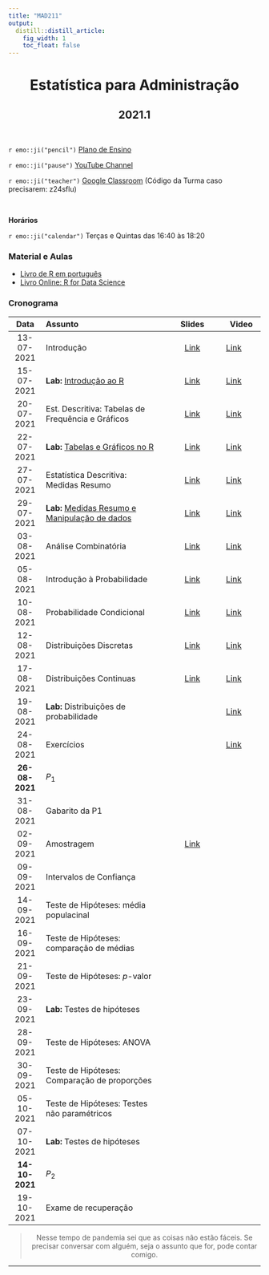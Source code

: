 ```yaml
---
title: "MAD211"
output:
  distill::distill_article: 
    fig_width: 1
    toc_float: false  
---
```


<center>

# Estatística para Administração

## 2021.1

</center>

</br>

`r emo::ji("pencil")` [Plano de Ensino](2021-1/Plano_MAD211_2021-1.pdf) 

`r emo::ji("pause")` [YouTube Channel](https://www.youtube.com/playlist?list=PLrqJCLOY0EkCcJCy9qRHgygfH_Dy14bho) 

`r emo::ji("teacher")` [Google Classroom](https://classroom.google.com/c/MzY5NTMxODI0MjY5?cjc=z24sflu)  (Código da Turma caso precisarem: z24sflu)

</br>

**Horários**    

`r emo::ji("calendar")` Terças e Quintas das 16:40 às 18:20 


### **Material e Aulas**

- [Livro de R em português](http://leg.ufpr.br/Rpira/Rpira.pdf) 
- [Livro Online: R for Data Science](https://r4ds.had.co.nz) 


### **Cronograma**


| Data  | Assunto                | Slides      | Video |
|:-----:|:-----------------------|:----------:|--------|
| 13-07-2021     | Introdução  | [Link](2021-1/MAD211_Aula01.pdf) | [Link](https://youtu.be/AB9RF0TsaP0) | 
| 15-07-2021     | **Lab:** [Introdução ao R](https://ctruciosm.github.io/ACA-228/LabR_01)  | [Link](2021-1/LabR_01.pdf)  | [Link](https://youtu.be/4tQEvWZdDz4)  | 
| 20-07-2021      | Est. Descritiva: Tabelas de Frequência e Gráficos   | [Link](2021-1/MAD211_Aula03.pdf) | [Link](https://youtu.be/nqjy8IWjX3U) | 
| 22-07-2021      | **Lab:** [Tabelas e Gráficos no R](https://ctruciosm.github.io/ACA-228/LabR_02) | [Link](2021-1/LabR_02.pdf)  | [Link](https://youtu.be/1p42QQgcDzQ)  |
| 27-07-2021      | Estatística Descritiva: Medidas Resumo  | [Link](2021-1/MAD211_Aula05.pdf)  | [Link](https://youtu.be/rDfQ28ZVFiA) | 
| 29-07-2021      | **Lab:** [Medidas Resumo e Manipulação de dados](https://ctruciosm.github.io/ACA-228/LabR_04) | [Link](2021-1/LabR_04.pdf)  | [Link](https://youtu.be/KjjDLw0o_Rg)  | 
| 03-08-2021      | Análise Combinatória   | [Link](2021-1/MAD211_Aula07.pdf)  | [Link](https://youtu.be/ynSAfa5MaAc)  | 
| 05-08-2021      | Introdução à Probabilidade  | [Link](2021-1/MAD211_Aula08.pdf)  | [Link](https://youtu.be/PWtN_tLdrQ8)  | 
| 10-08-2021      | Probabilidade Condicional   | [Link](2021-1/MAD211_Aula09.pdf)  | [Link](https://youtu.be/_JX8nYBchR0)  |
| 12-08-2021      | Distribuições Discretas   |[Link](2021-1/MAD211_Aula10.pdf)  | [Link](https://youtu.be/XWofjlFzilQ)  | 
| 17-08-2021      | Distribuições Continuas | [Link](2021-1/MAD211_Aula11.pdf) | [Link](https://youtu.be/PQHyXpBbsD8)  | 
| 19-08-2021      | **Lab:** Distribuições de probabilidade  |  | [Link](https://youtu.be/2B4lkkOiIj0)  | 
| 24-08-2021      | Exercícios  |  | [Link](https://youtu.be/BFDOJf9Q88I)   | 
| **26-08-2021**  | $P_1$  |  |   | 
| 31-08-2021      | Gabarito da P1 |  |   |
| 02-09-2021      | Amostragem | [Link](2021-1/MAD211_Aula12.pdf) |   | 
| 09-09-2021      | Intervalos de Confiança |  |   | 
| 14-09-2021     | Teste de Hipóteses: média populacinal  |  |   | 
| 16-09-2021      | Teste de Hipóteses: comparação de médias   |  |   | 
| 21-09-2021       | Teste de Hipóteses: $p$-valor  |  |   | 
| 23-09-2021      | **Lab:** Testes de hipóteses |  |   | 
| 28-09-2021     | Teste de Hipóteses: ANOVA   |  |   | 
| 30-09-2021      | Teste de Hipóteses: Comparação de proporções |    |   |
| 05-10-2021      | Teste de Hipóteses: Testes não paramétricos  |  |   | 
| 07-10-2021      | **Lab:** Testes de hipóteses |  |   | 
| **14-10-2021**  | $P_2$ |  |   | 
| 19-10-2021      | Exame de recuperação |  |   | 



<center>

> Nesse tempo de pandemia sei que as coisas não estão fáceis. Se precisar conversar com alguém, seja o assunto que for,  pode contar comigo. 

</center>



---- 